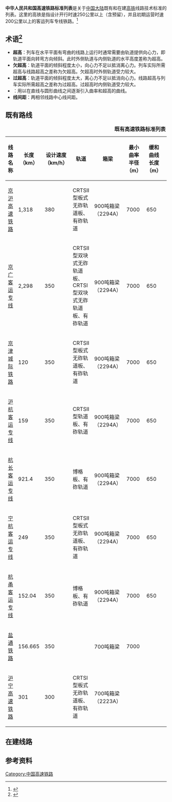 {{expand|time=2014-11-02T05:58:55+00:00}}
'''中华人民共和国高速铁路标准列表'''是关于[[中国大陆|中国大陆]]既有和在建[[高铁|高铁]]线路技术标准的列表。这里的高铁是指设计开行时速250公里以上（含预留），并且初期运营时速200公里以上的客运列车专线铁路。<ref name = "中华人民共和国国务院令第639号">{{cite web | author = 国务院办公厅 | title = 中华人民共和国国务院令第639号 | publisher = 中央政府门户网站 | date = 2013-09-06 | language = zh | accessdate = 2014-11-02 | url = http://www.gov.cn/zwgk/2013-09/06/content_2482594.htm | archive-date = 2014-10-14 | archive-url = https://web.archive.org/web/20141014043645/http://www.gov.cn/zwgk/2013-09/06/content_2482594.htm | dead-url = no }}</ref>

== 术语<ref name = "铁路技术管理规程(高速铁路部分)">{{cite book | editor = 中国铁路总公司 | title = 铁路技术管理规程(高速铁路部分) | publisher = 中国铁道出版社 | date = 2014-07 | language = zh | accessdate = 2015-02-24 | isbn = 9787113188702}}</ref> ==
* '''超高'''：列车在水平平面有弯曲的线路上运行时通常需要由轨道提供向心力，即轨道平面向转弯方向倾斜。此时外侧轨道与内侧轨道的水平高度差称为超高。
* '''欠超高'''：轨道平面的倾斜程度太小，向心力不足以抵消离心力。列车实际所需超高与线路超高之差称为欠超高。欠超高时外侧轨道受力较大。
* '''过超高'''：轨道平面的倾斜程度太大，离心力不足以抵消向心力。线路超高与列车实际所需超高之差称为过超高。过超高时内侧轨道受力较大。
* '''{{link-en|缓和曲线|Track transition curve}}'''：用以在直线与圆形曲线之间逐渐引入曲率和超高的曲线。
* '''线间距'''：两相邻线路中心线间距。

== 既有路线 ==
{| class="wikitable + sortable" style="text-align: center;"
|+ '''既有高速铁路标准列表'''
|-
! '''线路名称'''
! '''长度（km）'''
! '''设计速度（km/h）'''
! '''轨道'''
! '''箱梁'''
! '''最小曲率半径（m）'''
! '''缓和曲线长度（m）'''
! '''最大坡度'''
! '''线间最小距离（m）'''
! '''超高（mm）'''
! '''隧道横截面积（m^2）'''
! '''桥梁长度占比'''
|-
| [[京沪高速铁路|京沪高速铁路]] || 1,318 || 380 || CRTSⅡ型板式无砟轨道板、有砟轨道 || 900吨箱梁（2294A） || 7000 || 650 || 20‰ || 5 || 175 || 100 ||
|-
| [[京广客运专线|京广客运专线]] || 2,298 || 350 || CRTSⅡ型双块式无砟轨道板、CRTSⅠ型双块式无砟轨道板、有砟轨道 || 900吨箱梁（2294A） || 7000 || 650 || 20‰ || 5 || 175 || 100 ||
|-
| [[京津城际铁路|京津城际铁路]] || 120 || 350 || CRTSⅡ型板式无砟轨道板、有砟轨道 || 900吨箱梁（2294A） || 7000 || 650 || 20‰ || 5 || 175 || ||
|-
| [[沪杭客运专线|沪杭客运专线]] || 159 || 350 || CRTSⅡ型轨道板、有砟轨道 || 900吨箱梁（2294A） || 7000 || 650 || 20‰ || 5 || 175 || 100 ||
|-
| [[杭长客运专线|杭长客运专线]] || 921.4 || 350 || 博格板、有砟轨道 || 900吨箱梁（2294A） || 7000 || 650 || 20‰ || 5 || 175 || 100 ||
|-
| [[宁杭客运专线|宁杭客运专线]] || 249 || 350 || CRTSⅡ型板式无砟轨道板、有砟轨道 || 900吨箱梁（2294A） || 7000 || 650 || 20‰ || 5 || 175 || 100 ||
|-
| [[杭甬客运专线|杭甬客运专线]] || 152.04 || 350 || 博格板、有砟轨道 || 900吨箱梁（2294A） || 7000 || 650 || 20‰ || 5 || 175 || 100 ||
|-
| [[盐通铁路|盐通铁路]] || 156.665 || 350 ||  || 700吨箱梁 || 7000 || || 20‰ || 5 || || || 94.6%
|-
| [[沪宁高速铁路|沪宁高速铁路]] || 301 || 300 || CRTSⅠ型板式无砟轨道板、有砟轨道 || 700吨箱梁（2223A） || || || || 4.8 || || ||
|}

== 在建线路 ==
{{empty section|time=2017-05-28}}

== 参考资料 == 
{{reflist | 2}}

[[Category:中国高速铁路|Category:中国高速铁路]]
